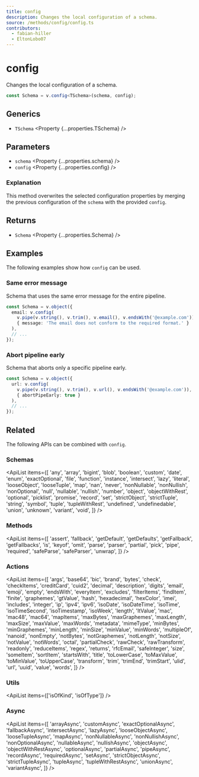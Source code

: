 ```yaml
---
title: config
description: Changes the local configuration of a schema.
source: /methods/config/config.ts
contributors:
  - fabian-hiller
  - EltonLobo07
---
```



# config

Changes the local configuration of a schema.

```ts
const Schema = v.config<TSchema>(schema, config);
```

## Generics

- `TSchema` <Property {...properties.TSchema} />

## Parameters

- `schema` <Property {...properties.schema} />
- `config` <Property {...properties.config} />

### Explanation

This method overwrites the selected configuration properties by merging the previous configuration of the `schema` with the provided `config`.

## Returns

- `Schema` <Property {...properties.Schema} />

## Examples

The following examples show how `config` can be used.

### Same error message

Schema that uses the same error message for the entire pipeline.

```ts
const Schema = v.object({
  email: v.config(
    v.pipe(v.string(), v.trim(), v.email(), v.endsWith('@example.com')),
    { message: 'The email does not conform to the required format.' }
  ),
  // ...
});
```

### Abort pipeline early

Schema that aborts only a specific pipeline early.

```ts
const Schema = v.object({
  url: v.config(
    v.pipe(v.string(), v.trim(), v.url(), v.endsWith('@example.com')),
    { abortPipeEarly: true }
  ),
  // ...
});
```

## Related

The following APIs can be combined with `config`.

### Schemas

<ApiList
  items={[
    'any',
    'array',
    'bigint',
    'blob',
    'boolean',
    'custom',
    'date',
    'enum',
    'exactOptional',
    'file',
    'function',
    'instance',
    'intersect',
    'lazy',
    'literal',
    'looseObject',
    'looseTuple',
    'map',
    'nan',
    'never',
    'nonNullable',
    'nonNullish',
    'nonOptional',
    'null',
    'nullable',
    'nullish',
    'number',
    'object',
    'objectWithRest',
    'optional',
    'picklist',
    'promise',
    'record',
    'set',
    'strictObject',
    'strictTuple',
    'string',
    'symbol',
    'tuple',
    'tupleWithRest',
    'undefined',
    'undefinedable',
    'union',
    'unknown',
    'variant',
    'void',
  ]}
/>

### Methods

<ApiList
  items={[
    'assert',
    'fallback',
    'getDefault',
    'getDefaults',
    'getFallback',
    'getFallbacks',
    'is',
    'keyof',
    'omit',
    'parse',
    'parser',
    'partial',
    'pick',
    'pipe',
    'required',
    'safeParse',
    'safeParser',
    'unwrap',
  ]}
/>

### Actions

<ApiList
  items={[
    'args',
    'base64',
    'bic',
    'brand',
    'bytes',
    'check',
    'checkItems',
    'creditCard',
    'cuid2',
    'decimal',
    'description',
    'digits',
    'email',
    'emoji',
    'empty',
    'endsWith',
    'everyItem',
    'excludes',
    'filterItems',
    'findItem',
    'finite',
    'graphemes',
    'gtValue',
    'hash',
    'hexadecimal',
    'hexColor',
    'imei',
    'includes',
    'integer',
    'ip',
    'ipv4',
    'ipv6',
    'isoDate',
    'isoDateTime',
    'isoTime',
    'isoTimeSecond',
    'isoTimestamp',
    'isoWeek',
    'length',
    'ltValue',
    'mac',
    'mac48',
    'mac64',
    'mapItems',
    'maxBytes',
    'maxGraphemes',
    'maxLength',
    'maxSize',
    'maxValue',
    'maxWords',
    'metadata',
    'mimeType',
    'minBytes',
    'minGraphemes',
    'minLength',
    'minSize',
    'minValue',
    'minWords',
    'multipleOf',
    'nanoid',
    'nonEmpty',
    'notBytes',
    'notGraphemes',
    'notLength',
    'notSize',
    'notValue',
    'notWords',
    'octal',
    'partialCheck',
    'rawCheck',
    'rawTransform',
    'readonly',
    'reduceItems',
    'regex',
    'returns',
    'rfcEmail',
    'safeInteger',
    'size',
    'someItem',
    'sortItem',
    'startsWith',
    'title',
    'toLowerCase',
    'toMaxValue',
    'toMinValue',
    'toUpperCase',
    'transform',
    'trim',
    'trimEnd',
    'trimStart',
    'ulid',
    'url',
    'uuid',
    'value',
    'words',
  ]}
/>

### Utils

<ApiList items={['isOfKind', 'isOfType']} />

### Async

<ApiList
  items={[
    'arrayAsync',
    'customAsync',
    'exactOptionalAsync',
    'fallbackAsync',
    'intersectAsync',
    'lazyAsync',
    'looseObjectAsync',
    'looseTupleAsync',
    'mapAsync',
    'nonNullableAsync',
    'nonNullishAsync',
    'nonOptionalAsync',
    'nullableAsync',
    'nullishAsync',
    'objectAsync',
    'objectWithRestAsync',
    'optionalAsync',
    'partialAsync',
    'pipeAsync',
    'recordAsync',
    'requiredAsync',
    'setAsync',
    'strictObjectAsync',
    'strictTupleAsync',
    'tupleAsync',
    'tupleWithRestAsync',
    'unionAsync',
    'variantAsync',
  ]}
/>
